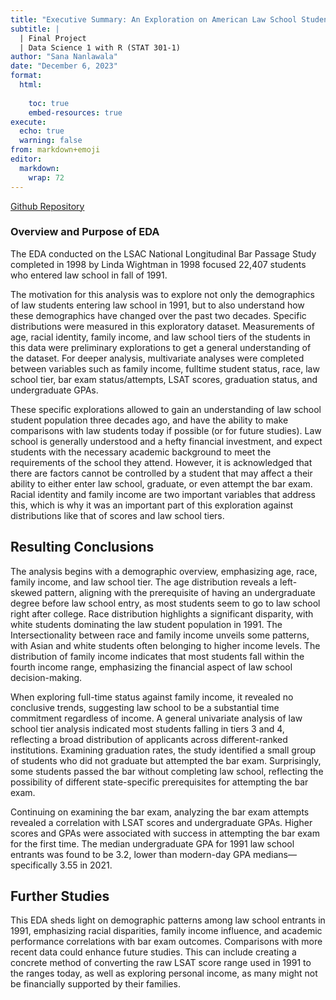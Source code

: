 ```yaml
---
title: "Executive Summary: An Exploration on American Law School Students in 1991"
subtitle: |
  | Final Project 
  | Data Science 1 with R (STAT 301-1)
author: "Sana Nanlawala"
date: "December 6, 2023"
format:
  html:
    
    toc: true
    embed-resources: true
execute:
  echo: true
  warning: false
from: markdown+emoji 
editor: 
  markdown: 
    wrap: 72
---
```


::: {.callout-note title="Github Link"}
[Github
Repository](https://github.com/stat301-1-2023-fall/final-project-1-SanaNanlawala2026.git)
:::

### Overview and Purpose of EDA
The EDA conducted on the LSAC National Longitudinal Bar Passage Study completed in 1998 by Linda Wightman in 1998 focused 22,407 students who entered law school in fall of 1991.  

The motivation for this analysis was to explore not only the
demographics of law students entering law school in 1991, but to also understand how these demographics have changed over the past two decades. Specific distributions were measured in this exploratory dataset. Measurements of age, racial identity, family income, and law school tiers of the students in this data were preliminary explorations to get a general understanding of the dataset. For deeper analysis, multivariate analyses were completed between variables such as family income, fulltime student status, race, law school tier, bar exam status/attempts, LSAT scores, graduation status, and undergraduate GPAs. 

These specific explorations allowed to gain an understanding of law school student population three decades ago, and have the ability to make comparisons with law students today if possible (or for future studies). Law school is generally understood and a hefty financial investment, and expect students with the necessary academic background to meet the requirements of the school they attend. However, it is acknowledged that there are factors cannot be controlled by a student that may affect a their ability to either enter law school, graduate, or even attempt the bar exam. Racial identity and family income are two important variables that address this, which is why it was an important part of this exploration against distributions like that of scores and law school tiers. 

## Resulting Conclusions

The analysis begins with a demographic overview, emphasizing age, race, family income, and law school tier. The age distribution reveals a left-skewed pattern, aligning with the prerequisite of having an undergraduate degree before law school entry, as most students seem to go to law school right after college. Race distribution highlights a significant disparity, with white students dominating the law student population in 1991. The Intersectionality between race and family income unveils some patterns, with Asian and white students often belonging to higher income levels. The distribution of family income indicates that most students fall within the fourth income range, emphasizing the financial aspect of law school decision-making. 

When exploring full-time status against family income, it revealed no conclusive trends, suggesting law school to be a substantial time commitment regardless of income. A general univariate analysis of law school tier analysis indicated most students falling in tiers 3 and 4, reflecting a broad distribution of applicants across different-ranked institutions. Examining graduation rates, the study identified a small group of students who did not graduate but attempted the bar exam. Surprisingly, some students passed the bar without completing law school, reflecting the possibility of different state-specific prerequisites for attempting the bar exam. 

Continuing on examining the bar exam, analyzing the bar exam attempts revealed a correlation with LSAT scores and undergraduate GPAs. Higher scores and GPAs were associated with success in attempting the bar exam for the first time. The median undergraduate GPA for 1991 law school entrants was found to be 3.2, lower than modern-day GPA medians—specifically 3.55 in 2021. 

## Further Studies
This EDA sheds light on demographic patterns among law school entrants in 1991, emphasizing racial disparities, family income influence, and academic performance correlations with bar exam outcomes. Comparisons with more recent data could enhance future studies. This can include creating a concrete method of converting the raw LSAT score range used in 1991 to the ranges today, as well as exploring personal income, as
many might not be financially supported by their families. 
